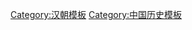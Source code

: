 {{Navbox
|name  = 汉朝
|title = [[汉朝]]
|state = {{{state|autocollapse}}}
|listclass = hlist
|image = [[File:CMOC Treasures of Ancient China exhibit - painted figure of a cavalryman, horse detail.jpg|100px|Close-up of a Han Dynasty ceramic horse]] 
|group1 = {{le|汉朝历史|History of the Han dynasty|历史}}
|list1 =
* [[楚汉战争]]
* [[鸿门宴]]
* [[诸吕之乱]]
* [[七国之乱]]
* [[汉匈战争]]
* [[汉灭朝鲜之战]]
* [[新朝]]
* [[赤眉军]] 和 [[绿林军]]
* [[漢朝南擴]]
** [[汉平东越之战]]
** [[汉平南越之战]]
** [[漢平滇國之戰]]
** [[越南第一次北属时期]]
** [[马援征岭南之战]]
** [[越南第二次北属时期]]
* [[党锢之祸]]
* [[五斗米道]]
* [[黄巾之乱]]
* [[东汉末年]]
|group2 = {{le|汉朝社会和文化|Society and culture of the Han dynasty|社会和文化}}
|list2 =
* [[史记]]
* [[汉书]]
* [[淮南子]]
* {{le|淮南八仙|Eight Immortals of Huainan}}
* [[马王堆帛书]]
* [[春秋繁露]]
* [[异物志]]
* [[古文经]]
* [[汉朝诗|汉诗]]
** [[赋]]
|group3 = {{le|汉朝政府|Government of the Han dynasty|政府}}
|list3 =
* [[汉朝君主列表|皇帝]]
* [[秦朝官制|三公九卿]]
** [[九卿]]
** [[三公]]
* [[汉四郡]]
* [[西域都护府]] ( [[西域长史府]] )
|group4 = [[汉朝经济|经济]]
|list4 =
* [[丝绸之路]]
* {{le|中国古代货币制度|Ancient Chinese coinage|中国古代货币}}
* [[汉朝和罗马的关系]]
|group5 = {{le|汉朝科学和技术|Science and technology of the Han dynasty|科学和技术}}
|list5 =
* [[张衡]]
* [[华佗]]
* [[周髀算经]]
* [[算数书]]
* [[九章算术]]
* [[黄帝内经]]
* [[金匮要略]]
* [[伤寒杂病论]]
 
}}<noinclude>
{{collapsible option}}
 
[[Category:汉朝模板]]
[[Category:中国历史模板]]
</noinclude>